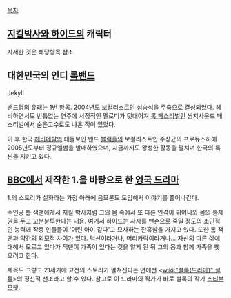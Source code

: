 [[목차]]
== [[지킬박사와 하이드]]의 캐릭터 ==
자세한 것은 해당항목 참조

== 대한민국의 인디 [[록]][[밴드]] ==
Jekyll

밴드명의 유래는 1번 항목. 2004년도 보컬리스트인 심승식을 주축으로 결성되었다. 헤비하면서도 빈틈없는 연주에 서정적인 멜로디가 덧대어져 [[록 페스티벌]]인 쌈지사운드 페스티벌에서 숨은고수로도 나온 적이 있었다.

이 후 한국 [[헤비메탈]]의 대들보인 밴드 [[블랙홀]]의 보컬리스트인 주상균의 프로듀스하에 2005년도부터 정규앨범을 발매하였으며, 지금까지도 왕성한 활동을 펼치며 한국의 록씬을 지키고 있다.

== [[BBC]]에서 제작한 1.을 바탕으로 한 [[영국 드라마]] ==
1.의 스토리가 실화라는 가정 아래에 음모론도 도입해서 이야기를 풀어나간다.

주인공 톰 잭맨에게서 지킬 박사처럼 그의 몸 속에서 또 다른 인격이 튀어나와 몸의 통제권을 두고 고분분투한다는 내용. 여기서 하이드는 사자를 맨손으로 죽일 정도의 초인적인 능력에 작중 인물들이 '어린 아이 같다'고 묘사하는 잔혹함을 가지고 있다. 또한 톰 잭맨과 약간의 외모적 차이가 있다. 턱선이라거나, 머리카락이라거나... 자신의 다른 삶에 대해서 모르고 있다가 잭맨이 가족이 있다는 것을 알게 된 뒤 그의 몸과 함께 가족을 뺏으려고 한다.  

제목도 그렇고 21세기에 고전의 스토리가 펼쳐진다는 면에선 <[[wiki:"셜록(드라마)" 셜록]]>의 정신적 선조라고 할 수 있다. 참고로 이 드라마의 작가가 바로 셜록의 작가 [[스티븐 모팻]].
